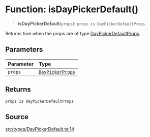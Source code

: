 # Function: isDayPickerDefault()

> **isDayPickerDefault**(`props`): `props is DayPickerDefaultProps`

Returns true when the props are of type [DayPickerDefaultProps](/api/latest/interfaces/DayPickerDefaultProps.mdx).

## Parameters

| Parameter | Type |
| :------ | :------ |
| `props` | [`DayPickerProps`](/api/latest/type-aliases/DayPickerProps.mdx) |

## Returns

`props is DayPickerDefaultProps`

## Source

[src/types/DayPickerDefault.ts:14](https://github.com/gpbl/react-day-picker/blob/56bfb649e/src/types/DayPickerDefault.ts#L14)

